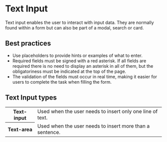 # Text Input

Text input enables the user to interact with input data. They are normally found within a form but can also be part of a modal, search or card.

## Best practices

- Use placeholders to provide hints or examples of what to enter.
- Required fields must be signed with a red asterisk. If all fields are required there is no need to display an asterisk in all of them, but the obligatoriness must be indicated at the top of the page.
- The validation of the fields must occur in real time, making it easier for users to complete the task when filling the form.

## Text Input types

<table>
  <tr>
    <th width={160}>Text-input</th>
    <td>Used when the user needs to insert only one line of text.</td>
  </tr>
  <tr>
    <th>Text-area</th>
    <td>Used when the user needs to insert more than a sentence.</td>
  </tr>
</table>
